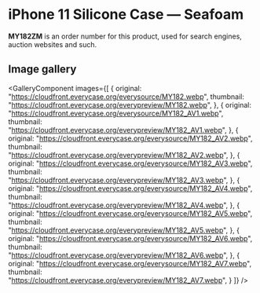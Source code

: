 
# iPhone 11 Silicone Case — Seafoam

<Callout type='info' emoji='👉🏻'>**MY182ZM** is an order number for this product, used for search engines, auction websites and such.</Callout>

## Image gallery

<GalleryComponent
    images={[
      {
        original: "https://cloudfront.everycase.org/everysource/MY182.webp",
        thumbnail: "https://cloudfront.everycase.org/everypreview/MY182.webp",
      },
      {
        original: "https://cloudfront.everycase.org/everysource/MY182_AV1.webp",
        thumbnail: "https://cloudfront.everycase.org/everypreview/MY182_AV1.webp",
      },
      {
        original: "https://cloudfront.everycase.org/everysource/MY182_AV2.webp",
        thumbnail: "https://cloudfront.everycase.org/everypreview/MY182_AV2.webp",
      },
      {
        original: "https://cloudfront.everycase.org/everysource/MY182_AV3.webp",
        thumbnail: "https://cloudfront.everycase.org/everypreview/MY182_AV3.webp",
      },
      {
        original: "https://cloudfront.everycase.org/everysource/MY182_AV4.webp",
        thumbnail: "https://cloudfront.everycase.org/everypreview/MY182_AV4.webp",
      },
      {
        original: "https://cloudfront.everycase.org/everysource/MY182_AV5.webp",
        thumbnail: "https://cloudfront.everycase.org/everypreview/MY182_AV5.webp",
      },
      {
        original: "https://cloudfront.everycase.org/everysource/MY182_AV6.webp",
        thumbnail: "https://cloudfront.everycase.org/everypreview/MY182_AV6.webp",
      },
      {
        original: "https://cloudfront.everycase.org/everysource/MY182_AV7.webp",
        thumbnail: "https://cloudfront.everycase.org/everypreview/MY182_AV7.webp",
      }
    ]}
  />
